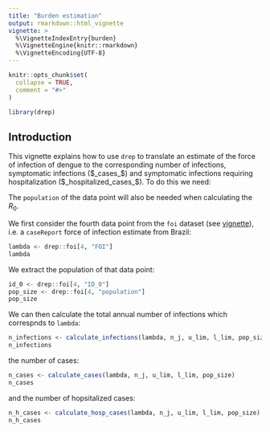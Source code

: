 ```yaml
---
title: "Burden estimation"
output: rmarkdown::html_vignette
vignette: >
  %\VignetteIndexEntry{burden}
  %\VignetteEngine{knitr::rmarkdown}
  %\VignetteEncoding{UTF-8}
---
```


```r
knitr::opts_chunk$set(
  collapse = TRUE,
  comment = "#>"
)
```

```r
library(drep)
```

## Introduction

This vignette explains how to use `drep` to translate an estimate of the force of infection of dengue to the corresponding number of infections, symptomatic infections ($_cases_$) and symptomatic infections requiring hospitalization ($_hospitalized_cases_$). To do this we need:

The `population` of the data point will also be needed when calculating the $R_0$.

We first consider the fourth data point from the `foi` dataset (see [vignette](https://mrc-ide.github.io/drep/articles/burden.html)), i.e. a `caseReport` force of infection estimate from Brazil:

```r
lambda <- drep::foi[4, "FOI"]
lambda
```

We extract the population of that data point:

```r
id_0 <- drep::foi[4, "ID_0"]
pop_size <- drep::foi[4, "population"]
pop_size
```

We can then calculate the total annual number of infections which correspnds to `lambda`:

```r
n_infections <- calculate_infections(lambda, n_j, u_lim, l_lim, pop_size)
n_infections
```

the number of cases:

```r
n_cases <- calculate_cases(lambda, n_j, u_lim, l_lim, pop_size)
n_cases
```

and the number of hopsitalized cases:

```r
n_h_cases <- calculate_hosp_cases(lambda, n_j, u_lim, l_lim, pop_size)
n_h_cases
```
